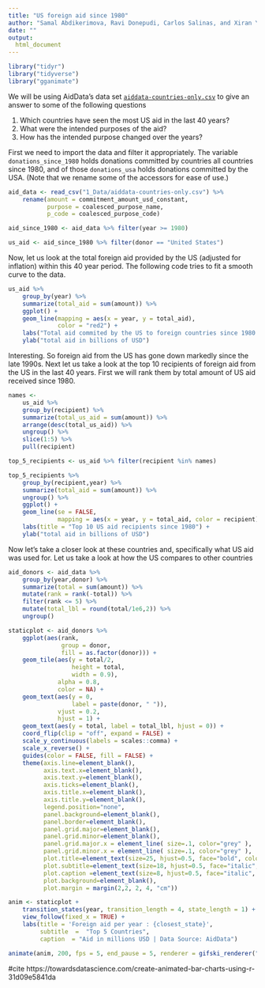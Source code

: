 ```yaml
---
title: "US foreign aid since 1980"
author: "Samal Abdikerimova, Ravi Donepudi, Carlos Salinas, and Xiran Yu"
date: ""
output:
  html_document
---
```


```r
library("tidyr")
library("tidyverse")
library("gganimate")
```

We will be using AidData's data set [``aiddata-countries-only.csv``](1_Data/aiddata-countries-only.csv) to give an answer to some of the following questions

1. Which countries have seen the most US aid in the last 40 years?
2. What were the intended purposes of the aid?
3. How has the intended purpose changed over the years?

First we need to import the data and filter it appropriately. The variable `donations_since_1980` holds donations committed by countries all countries since 1980, and of those `donations_usa` holds donations committed by the USA. (Note that we rename some of the accessors for ease of use.)

```r
aid_data <- read_csv("1_Data/aiddata-countries-only.csv") %>%
    rename(amount = commitment_amount_usd_constant,
           purpose = coalesced_purpose_name,
           p_code = coalesced_purpose_code)

aid_since_1980 <- aid_data %>% filter(year >= 1980)

us_aid <- aid_since_1980 %>% filter(donor == "United States")
```
Now, let us look at the total foreign aid provided by the US (adjusted for inflation) within this 40 year period. The following code tries to fit a smooth curve to the data.

```r
us_aid %>%
    group_by(year) %>%
    summarize(total_aid = sum(amount)) %>%
    ggplot() +
    geom_line(mapping = aes(x = year, y = total_aid),
              color = "red2") +
    labs("Total aid commited by the US to foreign countries since 1980 in USD") +
    ylab("total aid in billions of USD")
```

Interesting. So foreign aid from the US has gone down markedly since the late 1990s. Next let us take a look at the top 10 recipients of foreign aid from the US in the last 40 years. First we will rank them by total amount of US aid received since 1980.

```r
names <-
    us_aid %>%
    group_by(recipient) %>%
    summarize(total_us_aid = sum(amount)) %>%
    arrange(desc(total_us_aid)) %>%
    ungroup() %>%
    slice(1:5) %>%
    pull(recipient)

top_5_recipients <- us_aid %>% filter(recipient %in% names)

top_5_recipients %>%
    group_by(recipient,year) %>%
    summarize(total_aid = sum(amount)) %>%
    ungroup() %>%
    ggplot() +
    geom_line(se = FALSE,
              mapping = aes(x = year, y = total_aid, color = recipient)) +
    labs(title = "Top 10 US aid recipients since 1980") +
    ylab("total aid in billions of USD")
```

Now let's take a closer look at these countries and, specifically what US aid was used for. Let us take a look at how the US compares to other countries 

```r
aid_donors <- aid_data %>%
    group_by(year,donor) %>%
    summarize(total = sum(amount)) %>%
    mutate(rank = rank(-total)) %>%
    filter(rank <= 5) %>%
    mutate(total_lbl = round(total/1e6,2)) %>%
    ungroup()

staticplot <- aid_donors %>%
    ggplot(aes(rank,
               group = donor,
               fill = as.factor(donor))) +
    geom_tile(aes(y = total/2,
                  height = total,
                  width = 0.9),
              alpha = 0.8,
              color = NA) +
    geom_text(aes(y = 0,
                  label = paste(donor, " ")),
              vjust = 0.2,
              hjust = 1) +
    geom_text(aes(y = total, label = total_lbl, hjust = 0)) +
    coord_flip(clip = "off", expand = FALSE) +
    scale_y_continuous(labels = scales::comma) +
    scale_x_reverse() +
    guides(color = FALSE, fill = FALSE) +
    theme(axis.line=element_blank(),
          axis.text.x=element_blank(),
          axis.text.y=element_blank(),
          axis.ticks=element_blank(),
          axis.title.x=element_blank(),
          axis.title.y=element_blank(),
          legend.position="none",
          panel.background=element_blank(),
          panel.border=element_blank(),
          panel.grid.major=element_blank(),
          panel.grid.minor=element_blank(),
          panel.grid.major.x = element_line( size=.1, color="grey" ),
          panel.grid.minor.x = element_line( size=.1, color="grey" ),
          plot.title=element_text(size=25, hjust=0.5, face="bold", colour="grey", vjust=-1),
          plot.subtitle=element_text(size=18, hjust=0.5, face="italic", color="grey"),
          plot.caption =element_text(size=8, hjust=0.5, face="italic", color="grey"),
          plot.background=element_blank(),
          plot.margin = margin(2,2, 2, 4, "cm"))

anim <- staticplot +
    transition_states(year, transition_length = 4, state_length = 1) +
    view_follow(fixed_x = TRUE) +
    labs(title = 'Foreign aid per year : {closest_state}',  
         subtitle  =  "Top 5 Countries",
         caption  = "Aid in millions USD | Data Source: AidData")

animate(anim, 200, fps = 5, end_pause = 5, renderer = gifski_renderer("animation.gif"))
```
#cite https://towardsdatascience.com/create-animated-bar-charts-using-r-31d09e5841da
